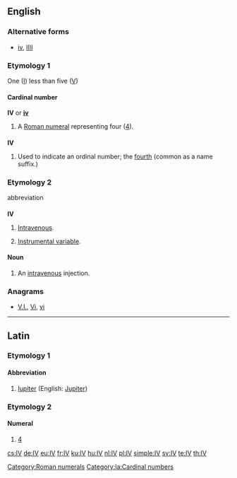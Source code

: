 ==English==

===Alternative forms===
* [[iv]], [[IIII]]

===Etymology 1===
One ([[I]]) less than five ([[V]])

====Cardinal number====
'''IV''' or '''[[iv]]'''

# A [[Roman numeral]] representing four ([[four|4]]).

===={{abbreviation-old|en}}====
'''IV'''

# Used to indicate an ordinal number; the [[fourth]] (common as a name suffix.)

===Etymology 2===
abbreviation

===={{initialism-old|en}}====
'''IV'''

# {{context|medicine|lang=en}} [[intravenous|Intravenous]].
# {{context|statistics|lang=en}} [[instrumental variable|Instrumental variable]].

====Noun====
{{en-noun}}

# {{context|medicine|lang=en}} An [[intravenous]] injection.

===Anagrams===
* [[V.I.#English|V.I.]], [[Vi#English|Vi]], [[vi#English|vi]]

[[Category:Roman numerals]]

----

==Latin==

===Etymology 1===

====Abbreviation====
{{head|la|abbreviation}}

# [[Iupiter]] (English: [[Jupiter]])

===Etymology 2===

====Numeral====
{{head|la|numeral}}

# [[4]]
[[Category:la:Cardinal numbers]]

[[cs:IV]]
[[de:IV]]
[[eu:IV]]
[[fr:IV]]
[[ku:IV]]
[[hu:IV]]
[[nl:IV]]
[[pl:IV]]
[[simple:IV]]
[[sv:IV]]
[[te:IV]]
[[th:IV]]